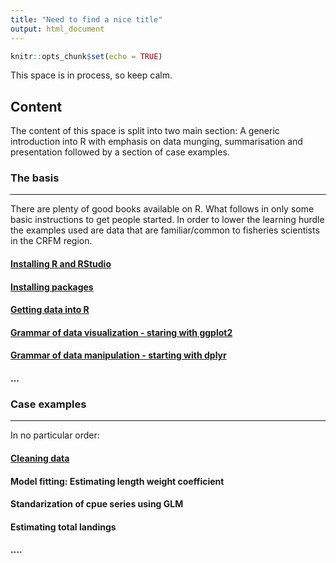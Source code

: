 ```yaml
---
title: "Need to find a nice title"
output: html_document
---
```


```r
knitr::opts_chunk$set(echo = TRUE)
```

This space is in process, so keep calm.

## Content

The content of this space is split into two main section: A generic introduction into R with emphasis on data munging, summarisation and presentation followed by a section of case examples.

### The basis
___

There are plenty of good books available on R. What follows in only some basic instructions to get people started. In order to lower the learning hurdle the examples used are data that are familiar/common to fisheries scientists in the CRFM region. 

#### [Installing R and RStudio](installingr.html)

#### [Installing packages](installingp.html)

#### [Getting data into R](importing.html)

#### [Grammar of data visualization - staring with ggplot2](ggplot2.html)

#### [Grammar of data manipulation - starting with dplyr](dplyr.html)

#### ...

### Case examples
___

In no particular order:

#### [Cleaning data](cleaning.html)

#### Model fitting: Estimating length weight coefficient

#### Standarization of cpue series using GLM

#### Estimating total landings

#### ....




